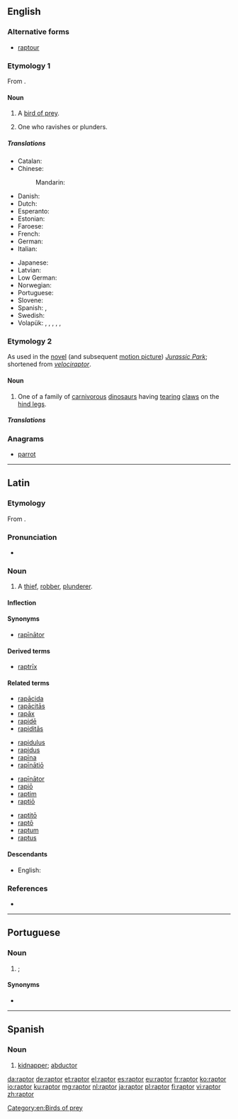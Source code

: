 ==English==

===Alternative forms===
* [[raptour]] {{qualifier|obsolete|rare}}

===Etymology 1===
From {{etyl|la|en}} {{term|raptor||thief|lang=la}}.

====Noun====
{{en-noun}}

# A [[bird of prey]].
# {{context|obsolete|lang=en}} One who ravishes or plunders.

=====Translations=====
{{trans-top|bird of prey}}
* Catalan: {{t|ca|rapinyaire|m}}
* Chinese:
*: Mandarin: {{t+|cmn|猛禽|tr=měngqín|sc=Hani}}
* Danish: {{t+|da|rovfugl|c}}
* Dutch: {{t+|nl|roofvogel|m}}
* Esperanto: {{t|eo|rabobirdo}}
* Estonian: {{t|et|röövlind}}
* Faroese: {{t|fo|ránsfuglur|m}}
* French: {{t+|fr|rapace|m}}
* German: {{t+|de|Raubvogel|m}}
* Italian: {{t|it|uccello rapace}}
{{trans-mid}}
* Japanese: {{t+|ja|猛禽|tr=もうきん, mōkin}}
* Latvian: {{t|lv|plēsējputns|m}}
* Low German: {{t|nds|Roofvagel|m}}
* Norwegian: {{t+|no|rovfugl|m}}
* Portuguese: {{t+|pt|ave de rapina|f}}
* Slovene: {{t+|sl|ujeda|f}}
* Spanish: {{t+|es|rapaz|f}}, {{t+|es|ave rapaz|f}}
* Swedish: {{t|sv|rovfågel|c}}
* Volapük: {{qualifier|♂♀}} {{t+|vo|ravaböd}}, {{qualifier|♂}} {{t|vo|ravahiböd}}, {{qualifier|♀}} {{t|vo|ravajiböd}}, {{qualifier|♂♀ offspring}} {{t|vo|ravabödül}}, {{qualifier|♂ offspring}} {{t|vo|ravahibödül}}, {{qualifier|♀ offspring}} {{t|vo|ravajibödül}}
{{trans-bottom}}

===Etymology 2===
As used in the [[novel]] (and subsequent [[motion picture]]) ''[[w:Jurassic Park|Jurassic Park]]''; shortened from ''[[velociraptor]]''.

====Noun====
{{en-noun}}

# One of a family of [[carnivorous]] [[dinosaur]]s having [[tear]]ing [[claw]]s on the [[hind leg]]s.

=====Translations=====
{{trans-see|velociraptor}}

===Anagrams===
* [[parrot#English|parrot]]

----

==Latin==

===Etymology===
From {{term|rapiō||seize, grab, snatch|lang=la}}.

===Pronunciation===
* {{la-pronunc|raptor}}

===Noun===
{{la-noun|raptor|raptoris|raptōris|m|third}}

# A [[thief]], [[robber]], [[plunderer]].

====Inflection====
{{la-decl-3rd|raptor|raptōr}}

====Synonyms====
* {{sense|robber}} [[rapinator|rapīnātor]]

====Derived terms====
* [[raptrix|raptrīx]]

====Related terms====
{{rel-top4}}
* [[rapacida|rapācida]]
* [[rapacitas|rapācitās]]
* [[rapax|rapāx]]
* [[rapide|rapidē]]
* [[rapiditas|rapiditās]]
{{rel-mid4}}
* [[rapidulus]]
* [[rapidus]]
* [[rapina|rapīna]]
* [[rapinatio|rapīnātiō]]
{{rel-mid4}}
* [[rapinator|rapīnātor]]
* [[rapio|rapiō]]
* [[raptim]]
* [[raptio|raptiō]]
{{rel-mid4}}
* [[raptito|raptitō]]
* [[rapto|raptō]]
* [[raptum]]
* [[raptus]]
{{rel-bottom}}

====Descendants====
* English: {{l|en|raptor}}

===References===
* {{R:L&S}}

----

==Portuguese==

===Noun===
{{pt-noun|m|f=raptora}}

# {{l/en|abductor}}; {{l/en|kidnapper}}

====Synonyms====
* {{l/pt|sequestrador}}

----

==Spanish==

===Noun===
{{es-noun|m|es}}

# [[kidnapper]]; [[abductor]]

[[Category:en:Birds of prey]]

[[da:raptor]]
[[de:raptor]]
[[et:raptor]]
[[el:raptor]]
[[es:raptor]]
[[eu:raptor]]
[[fr:raptor]]
[[ko:raptor]]
[[io:raptor]]
[[ku:raptor]]
[[mg:raptor]]
[[nl:raptor]]
[[ja:raptor]]
[[pl:raptor]]
[[fi:raptor]]
[[vi:raptor]]
[[zh:raptor]]